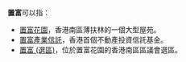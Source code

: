 '''置富'''可以指：
* [[置富花園|置富花園]]，香港南區薄扶林的一個大型屋苑。
* [[置富產業信託|置富產業信託]]，香港首個不動產投資信託基金。
* [[置富_(選區)|置富 (選區)]]，位於置富花園的香港南區區議會選區。
{{disambig|Cat=二字消歧义}}